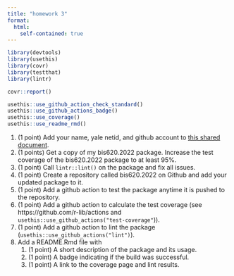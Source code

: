 ```yaml
---
title: "homework 3"
format:
  html:
    self-contained: true
---
```


```r
library(devtools)
library(usethis)
library(covr)
library(testthat)
library(lintr)
```

```r
covr::report()
```

```r
usethis::use_github_action_check_standard()
usethis::use_github_actions_badge()
usethis::use_coverage()
usethis::use_readme_rmd()
```


1. (1 point) Add your name, yale netid, and github account to [this shared document](https://yale.instructure.com/courses/81394/collaborations/5950).
1. (1 points) Get a copy of my bis620.2022 package. Increase the test coverage of the bis620.2022 package to at 
least 95\%.
1. (1 point) Call `lintr::lint()` on the package and fix all issues.
1. (1 point) Create a repository called bis620.2022 on Github and add your updated package to it. 
1. (1 point) Add a github action to test the package anytime it is pushed to the repository. 
1. (1 point) Add a github action to calculate the test coverage (see https://github.com/r-lib/actions and  `usethis::use_github_actions("test-coverage"`)). 
1. (1 point) Add a github action to lint the package (`usethis::use_github_actions("lint")`).
1. Add a README.Rmd file with 
    1. (1 point) A short description of the package and its usage.
    1. (1 point) A badge indicating if the build was successful.
    1. (1 point) A link to the coverage page and lint results.
